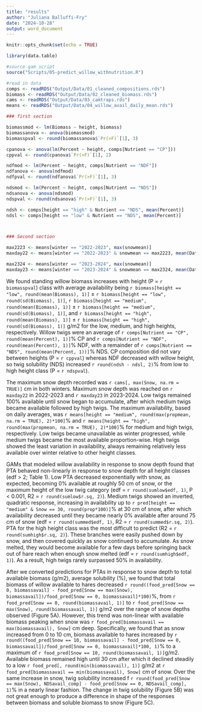 ```yaml
---
title: "results"
author: "Juliana Balluffi-Fry"
date: "2024-10-28"
output: word_document
---
```


```r
knitr::opts_chunk$set(echo = TRUE)

library(data.table)

#source gam script
source("Scripts/05-predict_willow_withnutrition.R")

#read in data 
comps <- readRDS("Output/Data/01_cleaned_compositions.rds")
biomass <- readRDS("Output/Data/02_cleaned_biomass.rds")
cams <- readRDS("Output/Data/03_camtraps.rds")
means <- readRDS("Output/Data/04_willow_avail_daily_mean.rds")

### first section 

biomassmod <- lm(Biomass ~ height, biomass)
biomassanova <- anova(biomassmod)
biomasspval <- round(biomassanova$`Pr(>F)`[1], 3)

cpanova <- anova(lm(Percent ~ height, comps[Nutrient == "CP"]))
cppval <- round(cpanova$`Pr(>F)`[1], 2)

ndfmod <- lm(Percent ~ height, comps[Nutrient == "NDF"])
ndfanova <- anova(ndfmod)
ndfpval <- round(ndfanova$`Pr(>F)`[1], 3)

ndsmod <- lm(Percent ~ height, comps[Nutrient == "NDS"])
ndsanova <- anova(ndsmod)
ndspval <- round(ndsanova$`Pr(>F)`[1], 3)

ndsh <- comps[height == "high" & Nutrient == "NDS", mean(Percent)]
ndsl <- comps[height == "low" & Nutrient == "NDS", mean(Percent)]



### Second section

max2223 <- means[winter == "2022-2023", max(snowmean)]
maxday22 <- means[winter == "2022-2023" & snowmean == max2223, mean(Date)]

max2324 <- means[winter == "2023-2024", max(snowmean)]
maxday23 <- means[winter == "2023-2024" & snowmean == max2324, mean(Date)]

```



We found standing willow biomass increases with height (P = `r biomasspval`) class with average availability being `r biomass[height == "low", round(mean(Biomass), 1)]` ± `r biomass[height == "low", round(sd(Biomass), 1)]`, `r biomass[height == "medium", round(mean(Biomass), 1)]` ± `r biomass[height == "medium", round(sd(Biomass), 1)]`, and `r biomass[height == "high", round(mean(Biomass), 1)]` ± `r biomass[height == "high", round(sd(Biomass), 1)]` g/m2 for the low, medium, and high heights, respectively. Willow twigs were an average of `r comps[Nutrient == "CP", round(mean(Percent), 1)]`% CP and `r comps[Nutrient == "NDF", round(mean(Percent), 1)]`% NDF, with a remainder of `r comps[Nutrient == "NDS", round(mean(Percent, 1))]`% NDS. CP composition did not vary between heights (P = `r cppval`) whereas NDF decreased with willow height, so twig solubility (NDS) increased `r round(ndsh - ndsl, 2)`% from low to high height class (P = `r ndspval`).

The maximum snow depth recorded was `r cams[, max(Snow, na.rm = TRUE)]` cm in both winters. Maximum snow depth was reached on `r maxday22` in 2022-2023 and `r maxday23` in 2023-2024. Low twigs remained 100% available until snow began to accumulate, after which medium twigs became available followed by high twigs. The maximum availability, based on daily averages, was `r means[height == "medium", round(max(propmean, na.rm = TRUE), 2)*100]`% and `r means[height == "high", round(max(propmean, na.rm = TRUE), 2)*100]`% for medium and high twigs, respectively. Low twigs became unavailable as winter progressed, while medium twigs became the most available proportion-wise. High twigs showed the least variation in availability, always remaining relatively less available over winter relative to other height classes.

GAMs that modeled willow availability in response to snow depth found that PTA behaved non-linearly in response to snow depth for all height classes (edf > 2; Table 1). Low PTA decreased exponentially with snow, as expected, becoming 0% available at roughly 50 cm of snow, or the maximum height of the low twig category (edf = `r round(sumlow$edf, 1)`, P < 0.001, R2 = `r round(sumlow$r.sq, 2)`). Medium twigs showed an inverted, quadratic response, increasing in availability up to `r pred[height == "medium" & Snow == 30, round(prop*100)]`% at 30 cm of snow, after which availability decreased until they became nearly 0% available after around 75 cm of snow (edf = `r round(summed$edf, 1)`, R2 = `r round(summed$r.sq, 2)`). PTA for the high height class was the most difficult to predict (R2 = `r round(sumhigh$r.sq, 2)`). These branches were easily pushed down by snow, and then covered quickly as snow continued to accumulate. As snow melted, they would become available for a few days before springing back out of hare reach when enough snow melted (edf = `r round(sumhigh$edf, 1)`). As a result, high twigs rarely surpassed 50% in availability.

After we converted predictions for PTAs in response to snow depth to total available biomass (g/m2), average solubility (%), we found that total biomass of willow available to hares decreased `r round((food_pred[Snow == 0, biomassavail] - food_pred[Snow == max(Snow), biomassavail])/food_pred[Snow == 0, biomassavail]*100)`%, from `r food_pred[Snow == 0, round(biomassavail, 1)]` to `r food_pred[Snow == max(Snow), round(biomassavail, 1)]` g/m2 over the range of snow depths observed (Figure 5A). However, this trend was non-linear with available biomass peaking when snow was `r food_pred[biomassavail == max(biomassavail), Snow]` cm deep. Specifically, we found that as snow increased from 0 to 10 cm, biomass available to hares increased by `r round((food_pred[Snow == 10, biomassavail] - food_pred[Snow == 0, biomassavail])/food_pred[Snow == 0, biomassavail]*100, 1)`% to a maximum of `r food_pred[Snow == 10, round(biomassavail, 1)]`g/m2. Available biomass remained high until 30 cm after which it declined steadily to a low `r food_pred[, round(min(biomassavail), 1)]` g/m2 at `r food_pred[biomassavail == min(biomassavail), Snow]` cm of snow. Over the same increase in snow, twig solubility increased f `r round(food_pred[Snow == max(Snow), NDSavail_comp] - food_pred[Snow == 0, NDSavail_comp], 1)`% in a nearly linear fashion. The change in twig solubility (Figure 5B) was not great enough to produce a difference in shape of the responses between biomass and soluble biomass to snow (Figure 5C).


